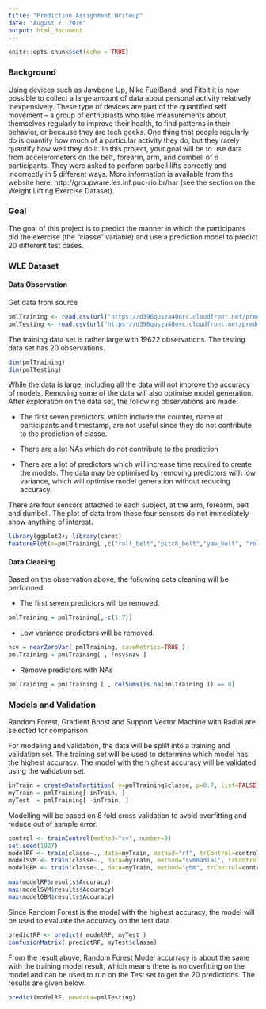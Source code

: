 ```yaml
---
title: "Prediction Assignment Writeup"
date: "August 7, 2016"
output: html_document
---
```


```r
knitr::opts_chunk$set(echo = TRUE)
```

### Background
Using devices such as Jawbone Up, Nike FuelBand, and Fitbit it is now possible to collect a large amount of data about personal activity relatively inexpensively. These type of devices are part of the quantified self movement – a group of enthusiasts who take measurements about themselves regularly to improve their health, to find patterns in their behavior, or because they are tech geeks. One thing that people regularly do is quantify how much of a particular activity they do, but they rarely quantify how well they do it. In this project, your goal will be to use data from accelerometers on the belt, forearm, arm, and dumbell of 6 participants. They were asked to perform barbell lifts correctly and incorrectly in 5 different ways. More information is available from the website here: http://groupware.les.inf.puc-rio.br/har (see the section on the Weight Lifting Exercise Dataset).


### Goal
The goal of this project is to predict the manner in which the participants did the exercise (the "classe" variable) and use a prediction model to predict 20 different test cases. 

### WLE Dataset

#### Data Observation
Get data from source
```r
pmlTraining <- read.csv(url("https://d396qusza40orc.cloudfront.net/predmachlearn/pml-training.csv"), na.strings=c("NA","","#DIV/0!"))
pmlTesting <- read.csv(url("https://d396qusza40orc.cloudfront.net/predmachlearn/pml-testing.csv"), na.strings=c("NA","","#DIV/0!")) 
```

The training data set is rather large with 19622 observations. The testing data set has 20 observations.
```r
dim(pmlTraining)
dim(pmlTesting)
```

While the data is large, including all the data will not improve the accuracy of  models. Removing some of the data will also optimise model generation. After exploration on the data set, the following observations are made:

* The first seven predictors, which include the counter, name of participants and timestamp, are not useful since they do not contribute to the prediction of classe.

* There are a lot NAs which do not contribute to the prediction

* There are a lot of predictors which will increase time required to create the models. The data may be optimised by removing predictors with low variance, which will optimise model generation without reducing accuracy.


There are four sensors attached to each subject, at the arm, forearm, belt and dumbell. The plot of data from these four sensors do not immediately show anything of interest.

```r
library(ggplot2); library(caret)
featurePlot(x=pmlTraining[ ,c("roll_belt","pitch_belt","yaw_belt", "roll_arm","pitch_arm", "yaw_arm", "roll_forearm", "pitch_forearm", "yaw_forearm", "roll_dumbbell", "pitch_dumbbell", "yaw_dumbbell") ], y = pmlTraining$classe, plot="pairs" )
```

#### Data Cleaning

Based on the observation above, the following data cleaning will be performed.

* The first seven predictors will be removed.
```r
pmlTraining = pmlTraining[,-c(1:7)]
```

* Low variance predictors will be removed.
```r
nsv = nearZeroVar( pmlTraining, saveMetrics=TRUE )
pmlTraining = pmlTraining[ , !nsv$nzv ]
```

* Remove predictors with NAs
```r
pmlTraining = pmlTraining [ , colSums(is.na(pmlTraining )) == 0]
```

### Models and Validation

Random Forest, Gradient Boost and Support Vector Machine with Radial are selected for comparison.

For modeling and validation, the data will be splilt into a training and validation set. The training set will be used to determine which model has the highest accuracy. The model with the highest accuracy will be validated using the validation set.

```r
inTrain = createDataPartition( y=pmlTraining$classe, p=0.7, list=FALSE)
myTrain = pmlTraining[ inTrain, ]
myTest  = pmlTraining[ -inTrain, ]

```

Modelling will be based on 8 fold cross validation to avoid overfitting and reduce out of sample error.

```r
control <- trainControl(method="cv", number=8)
set.seed(1927)
modelRF <- train(classe~., data=myTrain, method="rf", trControl=control)
modelSVM <- train(classe~., data=myTrain, method="svmRadial", trControl=control)
modelGBM <- train(classe~., data=myTrain, method="gbm", trControl=control, verbose=FALSE)
```

```r
max(modelRF$results$Accuracy)
max(modelSVM$results$Accuracy)
max(modelGBM$results$Accuracy)
```

Since Random Forest is the model with the highest accuracy, the model will be used to evaluate the accuracy on the test data.
```r
predictRF <- predict( modelRF, myTest )
confusionMatrix( predictRF, myTest$classe)
```

From the result above, Random Forest Model accurracy is about the same with the training model result, which means there is no overfitting on the model and can be used to run on the Test set to get the 20 predictions. The results are given below.

```r
predict(modelRF, newdata=pmlTesting)
```
 